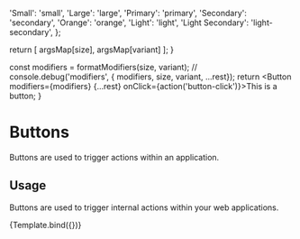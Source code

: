 
<Meta title="Components/Buttons" component={Button} />

  'Small': 'small',
  'Large': 'large',
  'Primary': 'primary',
  'Secondary': 'secondary',
  'Orange': 'orange',
  'Light': 'light',
  'Light Secondary': 'light-secondary',
};

  return [ argsMap[size], argsMap[variant] ];
}

  const modifiers = formatModifiers(size, variant);
  // console.debug('modifiers', { modifiers, size, variant, ...rest});
  return <Button modifiers={modifiers} {...rest}
          onClick={action('button-click')}>This is a button</Button>;
}

# Buttons

Buttons are used to trigger actions within an application.

## Usage

Buttons are used to trigger internal actions within your web applications.

<Preview withToolbar>
  <Story 
    name="Buttons"
    argTypes={{
      size: {
        options: [
          'Small',
          'Large',
        ],
        defaultValue: 'Large',
        control: { type: 'radio' },
      },
      variant: {
        options: [
          'Primary',
          'Secondary',
          'Orange',
          'Light',
          'Light Secondary'
        ],
        defaultValue: 'Primary',
        control: { type: 'select' },
      },
    }}>
    {Template.bind({})}
  </Story>
</Preview>